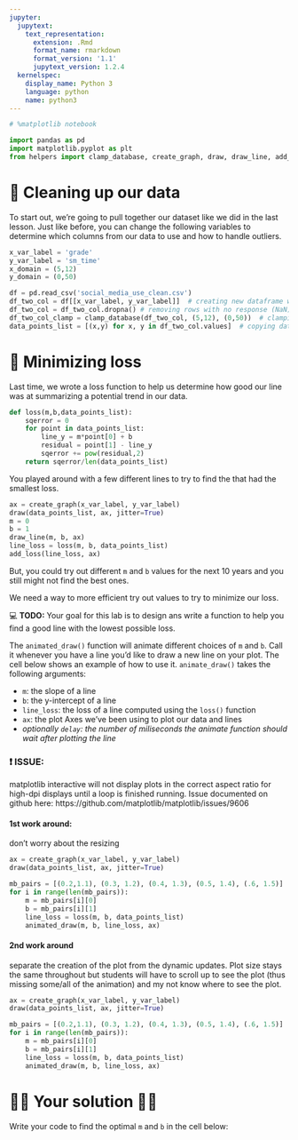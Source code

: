 ```yaml
---
jupyter:
  jupytext:
    text_representation:
      extension: .Rmd
      format_name: rmarkdown
      format_version: '1.1'
      jupytext_version: 1.2.4
  kernelspec:
    display_name: Python 3
    language: python
    name: python3
---
```


```python
# %matplotlib notebook
```

```python
import pandas as pd
import matplotlib.pyplot as plt
from helpers import clamp_database, create_graph, draw, draw_line, add_loss, animated_draw
```

# 🚿 Cleaning up our data

To start out, we're going to pull together our dataset like we did in the last lesson. Just like before, you can change the following variables to determine which columns from our data to use and how to handle outliers.

```python
x_var_label = 'grade'
y_var_label = 'sm_time'
x_domain = (5,12)
y_domain = (0,50)
```

```python
df = pd.read_csv('social_media_use_clean.csv')
df_two_col = df[[x_var_label, y_var_label]]  # creating new dataframe with only 2 columns
df_two_col = df_two_col.dropna() # removing rows with no response (NaN)
df_two_col_clamp = clamp_database(df_two_col, (5,12), (0,50))  # clamping the dataframe so it fits within the domains
data_points_list = [(x,y) for x, y in df_two_col.values]  # copying data from dataframe to list
```

# 🔎 Minimizing loss

Last time, we wrote a loss function to help us determine how good our line was at summarizing a potential trend in our data.

```python
def loss(m,b,data_points_list):
    sqerror = 0
    for point in data_points_list:
        line_y = m*point[0] + b
        residual = point[1] - line_y
        sqerror += pow(residual,2)
    return sqerror/len(data_points_list)
```

You played around with a few different lines to try to find the that had the smallest loss.


```python
ax = create_graph(x_var_label, y_var_label)
draw(data_points_list, ax, jitter=True)
m = 0
b = 1
draw_line(m, b, ax)
line_loss = loss(m, b, data_points_list)
add_loss(line_loss, ax)
```

But, you could try out different `m` and `b` values for the next 10 years and you still might not find the best ones. 

We need a way to more efficient try out values to try to minimize our loss.

💻 **TODO:** Your goal for this lab is to design ans write a function to help you find a good line with the lowest possible loss.

The `animated_draw()` function will animate different choices of `m` and `b`. Call it whenever you have a line you'd like to draw a new line on your plot. The cell below shows an example of how to use it. `animate_draw()` takes the following arguments:

- `m`: the slope of a line
- `b`: the y-intercept of a line
- `line_loss`: the loss of a line computed using the `loss()` function
- `ax`: the plot Axes we've been using to plot our data and lines
- *optionally `delay`: the number of miliseconds the animate function should wait after plotting the line*


### ❗️ ISSUE: 
matplotlib interactive will not display plots in the correct aspect ratio for high-dpi displays until a loop is finished running. Issue documented on github here: https://github.com/matplotlib/matplotlib/issues/9606


#### 1st work around: 
don't worry about the resizing

```python
ax = create_graph(x_var_label, y_var_label)
draw(data_points_list, ax, jitter=True)

mb_pairs = [(0.2,1.1), (0.3, 1.2), (0.4, 1.3), (0.5, 1.4), (.6, 1.5)]
for i in range(len(mb_pairs)):
    m = mb_pairs[i][0]
    b = mb_pairs[i][1]
    line_loss = loss(m, b, data_points_list)
    animated_draw(m, b, line_loss, ax)
```

#### 2nd work around

separate the creation of the plot from the dynamic updates. Plot size stays the same throughout but students will have to scroll up to see the plot (thus missing some/all of the animation) and my not know where to see the plot.

```python
ax = create_graph(x_var_label, y_var_label)
draw(data_points_list, ax, jitter=True)
```

```python
mb_pairs = [(0.2,1.1), (0.3, 1.2), (0.4, 1.3), (0.5, 1.4), (.6, 1.5)]
for i in range(len(mb_pairs)):
    m = mb_pairs[i][0]
    b = mb_pairs[i][1]
    line_loss = loss(m, b, data_points_list)
    animated_draw(m, b, line_loss, ax)
```

# 👩‍💻 Your solution 👨‍💻

Write your code to find the optimal `m` and `b` in the cell below:

```python

```
